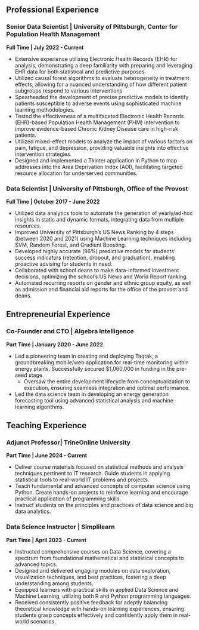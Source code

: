 ## Professional Experience

### Senior Data Scientist \| University of Pittsburgh, Center for Population Health Management

**Full Time \| July 2022 - Current**

-   Extensive experience utilizing Electronic Health Records (EHR) for analysis, demonstrating a deep familiarity with preparing and leveraging EHR data for both statistical and predictive purposes
-   Utilized causal forest algorithms to evaluate heterogeneity in treatment effects, allowing for a nuanced understanding of how different patient subgroups respond to various interventions
-   Spearheaded the development of precise predictive models to identify patients susceptible to adverse events using sophisticated machine learning methodologies.
-   Tested the effectiveness of a multifaceted Electronic Health Records (EHR)-based Population Health Management (PHM) intervention to improve evidence-based Chronic Kidney Disease care in high-risk patients.
-   Utilized mixed-effect models to analyze the impact of various factors on pain, fatigue, and depression, providing valuable insights into effective intervention strategies.
-   Designed and implemented a Tkinter application in Python to map addresses into the Area Deprivation Index (ADI), facilitating targeted resource allocation for underserved communities.

### Data Scientist \| University of Pittsburgh, Office of the Provost

**Full Time \| October 2017 - June 2022**

-   Utilized data analytics tools to automate the generation of yearly/ad-hoc insights in static and dynamic formats, integrating data from multiple resources.
-   Improved University of Pittsburgh's US News Ranking by 4 steps (between 2020 and 2021) using Machine Learning techniques including SVM, Random Forest, and Gradient Boosting.
-   Developed highly accurate (96%) predictive models for students' success indicators (retention, dropout, and graduation), enabling proactive advising for students in need.
-   Collaborated with school deans to make data-informed investment decisions, optimizing the school's US News and World Report ranking.
-   Automated recurring reports on gender and ethnic group equity, as well as admission and financial aid reports for the office of the provost and deans.

## Entrepreneurial Experience

### Co-Founder and CTO \| Algebra Intelligence

**Part Time \| January 2020 - June 2022**

-   Led a pioneering team in creating and deploying Taqtak, a groundbreaking mobile/web application for real-time monitoring within energy plants. Successfully secured \$1,060,000 in funding in the pre-seed stage.
    -   Oversaw the entire development lifecycle from conceptualization to execution, ensuring seamless integration and optimal performance.
-   Led the data science team in developing an energy generation forecasting tool using advanced statistical analysis and machine learning algorithms.

## Teaching Experience

### Adjunct Professor\| TrineOnline University

**Part Time \| June 2024 - Current**

-   Deliver course materials focused on statistical methods and analysis techniques pertinent to IT research. Guide students in applying statistical tools to real-world IT problems and projects.
-   Teach fundamental and advanced concepts of computer science using Python. Create hands-on projects to reinforce learning and encourage practical application of programming skills.
-   Instruct students on the principles and practices of data science and big data analytics.

### Data Science Instructor \| Simplilearn

**Part Time \| April 2023 - Current**

-   Instructed comprehensive courses on Data Science, covering a spectrum from foundational mathematical and statistical concepts to advanced topics.
-   Designed and delivered engaging modules on data exploration, visualization techniques, and best practices, fostering a deep understanding among students.
-   Equipped learners with practical skills in applied Data Science and Machine Learning, utilizing both R and Python programming languages.
-   Received consistently positive feedback for adeptly balancing theoretical knowledge with hands-on learning experiences, ensuring students grasp concepts effectively and confidently apply them in real-world scenarios.